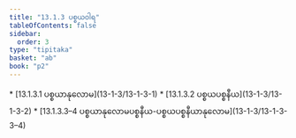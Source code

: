 ```yaml
---
title: "13.1.3 ပစ္စယဝါရ"
tableOfContents: false
sidebar:
  order: 3
type: "tipitaka"
basket: "ab"
book: "p2"
---
```



<DynamicBreadcrumb />



<TableOfContents book="p2" section="13.1.3">
* [13.1.3.1 ပစ္စယာနုလောမ](13-1-3/13-1-3-1)
* [13.1.3.2 ပစ္စယပစ္စနီယ](13-1-3/13-1-3-2)
* [13.1.3.3–4 ပစ္စယာနုလောမပစ္စနီယ-ပစ္စယပစ္စနီယာနုလောမ](13-1-3/13-1-3-3–4)
</TableOfContents>